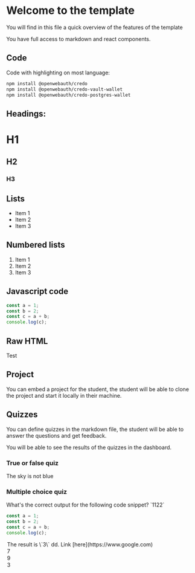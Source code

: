 # Welcome to the template

You will find in this file a quick overview of the features of the template

You have full access to markdown and react components.

## Code

Code with highlighting on most language:

```bash
npm install @openwebauth/credo
npm install @openwebauth/credo-vault-wallet
npm install @openwebauth/credo-postgres-wallet
```



## Headings:


# H1
## H2
### H3


## Lists

- Item 1
- Item 2
- Item 3

## Numbered lists

1. Item 1
2. Item 2
3. Item 3


## Javascript code

```javascript
const a = 1;
const b = 2;
const c = a + b;
console.log(c);
```

## Raw HTML
<p>Test</p>

## Project 

You can embed a project for the student, the student will be able to clone the project and start it locally in their machine.

<Project id="get-started-with-bun" />

## Quizzes

You can define quizzes in the markdown file, the student will be able to answer the questions and get feedback.

You will be able to see the results of the quizzes in the dashboard.

### True or false quiz

<TrueOrFalseQuiz slug="q1" correctAnswer={false}>
  <Question>
    The sky is not blue
  </Question>
</TrueOrFalseQuiz>




### Multiple choice quiz

<MultipleChoiceQuiz slug="q2" correctAnswer={0}>
<Question> 
What's the correct output for the following code snippet? `1122`


```javascript
const a = 1;
const b = 2;
const c = a + b;
console.log(c);
```
</Question>

<Option>
The result is \`3\` dd. Link [here](https://www.google.com)
</Option>
<Option>7</Option>
<Option>9</Option>
<Option>3</Option>

</MultipleChoiceQuiz>


